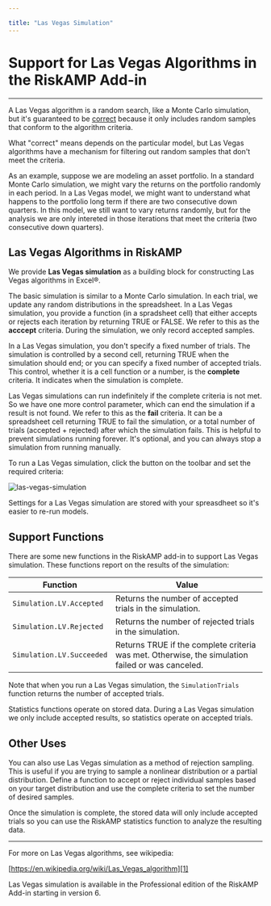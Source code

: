 ```yaml
---

title: "Las Vegas Simulation"
---
```



# Support for Las Vegas Algorithms in the RiskAMP Add-in

---

A Las Vegas algorithm is a random search, like a Monte Carlo simulation, but
it's guaranteed to be [correct][2] because it only includes random samples 
that conform to the algorithm criteria. 

What "correct" means depends on the 
particular model, but Las Vegas algorithms have a mechanism for filtering 
out random samples that don't meet the criteria. 

As an example, suppose we are modeling an asset portfolio. In a standard 
Monte Carlo simulation, we might vary the returns on the portfolio randomly
in each period. In a Las Vegas model, we might want to understand what happens
to the portfolio long term if there are two consecutive down quarters. In 
this model, we still want to vary returns randomly, but for the analysis 
we are only intereted in those iterations that meet the criteria (two 
consecutive down quarters).

[2]: https://en.wikipedia.org/wiki/Correctness_(computer_science)


## Las Vegas Algorithms in RiskAMP

We provide **Las Vegas simulation** as a building block for constructing Las 
Vegas algorithms in Excel&reg;.

The basic simulation is similar to a Monte Carlo simulation. In each trial,
we update any random distributions in the spreadsheet. In a Las Vegas 
simulation, you provide a function (in a spradsheet cell)
that either accepts or rejects each iteration by returning TRUE or FALSE. 
We refer to this as the **acccept** criteria. During
the simulation, we only record accepted samples. 

In a Las Vegas simulation, you don't specify a fixed number of trials. The 
simulation is controlled by a second cell, returning TRUE when the 
simulation should end; or you can specify a fixed number of accepted trials. 
This control, whether it is a cell function 
or a number, is the **complete** criteria. It indicates when the simulation 
is complete.

Las Vegas simulations can run indefinitely if the complete criteria is not 
met. So we have one more control parameter, which can end the simulation if 
a result is not found. We refer to this as the **fail** criteria. It can 
be a spreadsheet cell returning TRUE to fail the simulation, or a total number 
of trials (accepted + rejected) after which the simulation fails.
This is helpful to prevent simulations running forever. It's optional, and 
you can always stop a simulation from running manually.

To run a Las Vegas simulation, click the button on the toolbar and set the 
required criteria:

![las-vegas-simulation](/img/lv-simulation.png "Las vegas simulation dialog")

Settings for a Las Vegas simulation are stored with your spreasdheet so it's
easier to re-run models.


## Support Functions

There are some new functions in the RiskAMP add-in to support Las Vegas 
simulation. These functions report on the results of the simulation:

| Function                  | Value  |
| ------------------------- | ------ |
| `Simulation.LV.Accepted`  | Returns the number of accepted trials in the simulation. |
| `Simulation.LV.Rejected`  | Returns the number of rejected trials in the simulation. |
| `Simulation.LV.Succeeded` | Returns TRUE if the complete criteria was met. Otherwise, the simulation failed or was canceled. |


Note that when you run a Las Vegas simulation, the <code>SimulationTrials</code>
function returns the number of accepted trials. 

Statistics functions operate on stored data. During a Las Vegas simulation we
only include accepted results, so statistics operate on accepted trials.

## Other Uses

You can also use Las Vegas simulation as a method of rejection sampling. 
This is useful if you are trying to sample a nonlinear distribution or a
partial distribution. Define a function to accept or reject individual samples 
based on your target distribution and use the complete criteria to set the 
number of desired samples.

Once the simulation is complete, the stored data will only include accepted 
trials so you can use the RiskAMP statistics function to analyze the resulting
data.

---

For more on Las Vegas algorithms, see wikipedia:

[https://en.wikipedia.org/wiki/Las_Vegas_algorithm][1]

Las Vegas simulation is available in the Professional edition of the 
RiskAMP Add-in starting in version 6. 

[1]: https://en.wikipedia.org/wiki/Las_Vegas_algorithm

